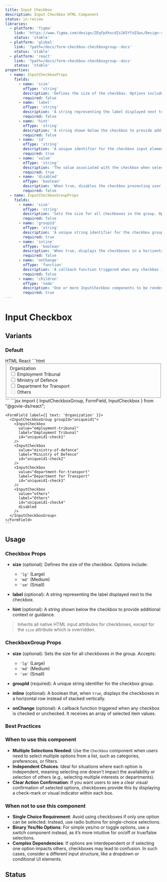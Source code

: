 ```yaml
---
title: Input Checkbox
description: Input Checkbox HTML Component
status: in-review
libraries:
  - platform: 'figma'
    link: 'https://www.figma.com/design/ZEqfpXhocdZs1K5YfsE5ws/Design-system?node-id=5205-2026&t=sOPBcSILxOa8Sc8a-4'
    status: 'stable'
  - platform: 'global'
    link: '?path=/docs/form-checkbox-checkboxgroup--docs'
    status: 'stable'
  - platform: 'react'
    link: '?path=/docs/form-checkbox-checkboxgroup--docs'
    status: 'stable'
properties:
  - name: InputCheckboxProps
    fields:
      - name: 'size'
        ofType: 'string'
        description: 'Defines the size of the checkbox. Options include: lg (Large), md (Medium), sm (Small).'
        required: false
      - name: 'label'
        ofType: 'string'
        description: 'A string representing the label displayed next to the checkbox.'
        required: false
      - name: 'hint'
        ofType: 'string'
        description: 'A string shown below the checkbox to provide additional context or guidance.'
        required: false
      - name: 'id'
        ofType: 'string'
        description: 'A unique identifier for the checkbox input element.'
        required: true
      - name: 'value'
        ofType: 'string'
        description: 'The value associated with the checkbox when selected.'
        required: true
      - name: 'disabled'
        ofType: 'boolean'
        description: 'When true, disables the checkbox preventing user interaction.'
        required: false
  - name: InputCheckboxGroupProps
    fields:
      - name: 'size'
        ofType: 'string'
        description: 'Sets the size for all checkboxes in the group. Options: lg (Large), md (Medium), sm (Small).'
        required: false
      - name: 'groupId'
        ofType: 'string'
        description: 'A unique string identifier for the checkbox group.'
        required: true
      - name: 'inline'
        ofType: 'boolean'
        description: 'When true, displays the checkboxes in a horizontal row instead of stacked vertically.'
        required: false
      - name: 'onChange'
        ofType: 'function'
        description: 'A callback function triggered when any checkbox is checked or unchecked. Receives an array of selected item values.'
        required: false
      - name: 'children'
        ofType: 'node'
        description: 'One or more InputCheckbox components to be rendered within the group.'
        required: true
---
```


# Input Checkbox

## Variants

### Default

<ComponentContainer>
  <FormField label={{ text: 'Organization' }}>
    <InputCheckboxGroup groupId="uniqueid1">
      <InputCheckbox
        value="employment-tribunal"
        label="Employment Tribunal"
        id="uniqueid1-check1"
      />
      <InputCheckbox
        value="ministry-of-defence"
        label="Ministry of Defence"
        id="uniqueid1-check2"
      />
      <InputCheckbox
        value="department-for-transport"
        label="Department for Transport"
        id="uniqueid1-check3"
      />
      <InputCheckbox
        value="others"
        label="Others"
        id="uniqueid1-check4"
        disabled
      />
    </InputCheckboxGroup>
  </FormField>
</ComponentContainer>

<Tabs id="tab3">
  <TabList>
    <TabItem value="tab31" checked>HTML</TabItem>
    <TabItem value="tab33">React</TabItem>
  </TabList>
  <TabPanel value="tab31">
  ```html
  <fieldset data-module="gieds-checkboxes">
    <label class="gi-text-md gi-label gi-mb-2">Organization</label>
      <div class="gi-input-group-container">
        <div class="gi-input-group-options-container">
          <div class="gi-input-group-options-stacked">
            <div class="gi-input-checkbox-container">
              <input type="checkbox" id="UniqueID-check1" class="gi-input-checkbox-medium" aria-labelledby="UniqueID-check1-label" name="UniqueID" value="employment-tribunal">
              <label id="UniqueID-check1-label" for="UniqueID-check1">Employment Tribunal</label>
            </div>
            <div class="gi-input-checkbox-container">
              <input type="checkbox" id="UniqueID-check2" class="gi-input-checkbox-medium" aria-labelledby="UniqueID-check2-label" name="UniqueID" value="ministry-of-defence">
              <label id="UniqueID-check2-label" for="UniqueID-check2">Ministry of Defence</label>
            </div>
            <div class="gi-input-checkbox-container">
              <input type="checkbox" id="UniqueID-check3" class="gi-input-checkbox-medium" aria-labelledby="UniqueID-check3-label" name="UniqueID" value="department-for-transport">
              <label id="UniqueID-check3-label" for="UniqueID-check3">Department for Transport</label>
            </div>
            <div class="gi-input-checkbox-container">
              <input type="checkbox" id="UniqueID-check4" class="gi-input-checkbox-medium" aria-labelledby="UniqueID-check4-label" disabled="" name="UniqueID" value="others">
              <label id="UniqueID-check4-label" for="UniqueID-check4">Others</label>
            </div>
          </div>
        </div>
      </div>
  </fieldset>
  ```
  </TabPanel>
  <TabPanel value="tab33">
    ```jsx
    import { InputCheckboxGroup, FormField, InputCheckbox } from "@govie-ds/react";
      
    <FormField label={{ text: 'Organization' }}>
      <InputCheckboxGroup groupId="uniqueid1">
        <InputCheckbox
          value="employment-tribunal"
          label="Employment Tribunal"
          id="uniqueid1-check1"
        />
        <InputCheckbox
          value="ministry-of-defence"
          label="Ministry of Defence"
          id="uniqueid1-check2"
        />
        <InputCheckbox
          value="department-for-transport"
          label="Department for Transport"
          id="uniqueid1-check3"
        />
        <InputCheckbox
          value="others"
          label="Others"
          id="uniqueid1-check4"
          disabled
        />
      </InputCheckboxGroup>
    </FormField>
    ```
  </TabPanel>
</Tabs>

## Usage

<ComponentPropertiesTable componentId="input-checkbox" />

### Checkbox Props

- **size** (optional): Defines the size of the checkbox. Options include:

  - `'lg'` (Large)
  - `'md'` (Medium)
  - `'sm'` (Small)

- **label** (optional): A string representing the label displayed next to the checkbox.

- **hint** (optional): A string shown below the checkbox to provide additional context or guidance.

> Inherits all native HTML input attributes for checkboxes, except for the `size` attribute which is overridden.

### CheckboxGroup Props

- **size** (optional): Sets the size for all checkboxes in the group. Accepts:

  - `'lg'` (Large)
  - `'md'` (Medium)
  - `'sm'` (Small)

- **groupId** (required): A unique string identifier for the checkbox group.

- **inline** (optional): A boolean that, when `true`, displays the checkboxes in a horizontal row instead of stacked vertically.

- **onChange** (optional): A callback function triggered when any checkbox is checked or unchecked. It receives an array of selected item values.

### Best Practices

### When to use this component

- **Multiple Selections Needed**: Use the `Checkbox` component when users need to select multiple options from a list, such as categories, preferences, or filters.
- **Independent Choices**: Ideal for situations where each option is independent, meaning selecting one doesn’t impact the availability or selection of others (e.g., selecting multiple interests or departments).
- **Clear Action Confirmation**: If you want users to see a clear visual confirmation of selected options, checkboxes provide this by displaying a check-mark or visual indicator within each box.

### When not to use this component

- **Single Choice Requirement**: Avoid using checkboxes if only one option can be selected. Instead, use radio buttons for single-choice selections.
- **Binary Yes/No Options**: For simple yes/no or toggle options, use a switch component instead, as it’s more intuitive for on/off or true/false selections.
- **Complex Dependencies**: If options are interdependent or if selecting one option impacts others, checkboxes may lead to confusion. In such cases, consider a different input structure, like a dropdown or conditional UI elements.

## Status

<ComponentStatusBlock componentId="input-checkbox" />
